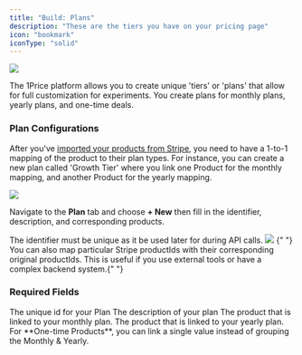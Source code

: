 ```yaml
---
title: "Build: Plans"
description: "These are the tiers you have on your pricing page"
icon: "bookmark"
iconType: "solid"
---
```


<Frame>
  <img src="/images/HeroPlans.png" style={{ borderRadius: "0.5rem" }} />
</Frame>

The 1Price platform allows you to create unique 'tiers' or 'plans' that allow for full customization for experiments. You create plans for monthly plans, yearly plans, and one-time deals.

### Plan Configurations

After you've [imported your products from Stripe](/quickStart#3-import-products-1-min), you need to have a 1-to-1 mapping of the product to their plan types. For instance, you can create a new plan called 'Growth Tier' where you link one Product for the monthly mapping, and another Product for the yearly mapping.

<Frame>
  <img src="/images/PlansDashboard.png" style={{ borderRadius: "0.5rem" }} />
</Frame>

Navigate to the **Plan** tab and choose **+ New** then fill in the identifier, description, and corresponding products.

<Info>
  The identifier must be unique as it be used later for during API calls.
</Info>

<Frame>
  <img src="/images/CreatePlan.png" style={{ borderRadius: "0.5rem" }} />
</Frame>

<Note>
  {" "}
  You can also map particular Stripe productIds with their corresponding original
  productIds. This is useful if you use external tools or have a complex backend
  system.{" "}
</Note>

### Required Fields

<ParamField path="Plan Identifier" type="id" required>
  The unique id for your Plan
</ParamField>
<ParamField path="Description" type="string" required>
  The description of your plan
</ParamField>
<ParamField path="Monthly Product" type="plan">
  The product that is linked to your monthly plan.
</ParamField>
<ParamField path="Yearly Product" type="plan">
  The product that is linked to your yearly plan.
</ParamField>

<Tip>
  For **One-time Products**, you can link a single value instead of grouping the Monthly & Yearly.

</Tip>
